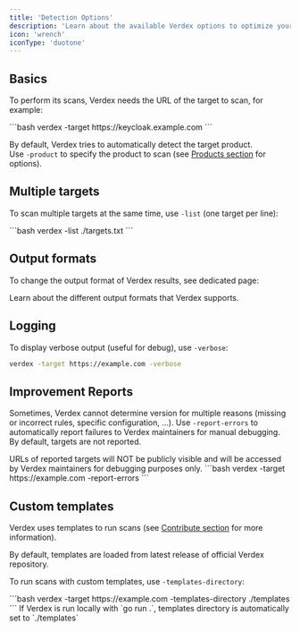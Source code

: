 ```yaml
---
title: 'Detection Options'
description: 'Learn about the available Verdex options to optimize your scans.'
icon: 'wrench'
iconType: 'duotone'
---
```


## Basics

To perform its scans, Verdex needs the URL of the target to scan, for example:

<ParamField path="-target" type="URL">
```bash
verdex -target https://keycloak.example.com
```
</ParamField>

By default, Verdex tries to automatically detect the target product.  
Use `-product` to specify the product to scan (see [Products section](/essentials/products) for options).

## Multiple targets

To scan multiple targets at the same time, use `-list` (one target per line):

<ParamField path="-list" type="filepath">
```bash
verdex -list ./targets.txt
```
</ParamField>

## Output formats

To change the output format of Verdex results, see dedicated page:

<CardGroup cols={2}>
  <Card title="Output Formats" icon="right-from-bracket" href="/essentials/output">
    Learn about the different output formats that Verdex supports.
  </Card>
</CardGroup>

## Logging

To display verbose output (useful for debug), use `-verbose`:
<ParamField path="-verbose" type="boolean" default={false}>
```bash
verdex -target https://example.com -verbose
```
</ParamField>

## Improvement Reports

Sometimes, Verdex cannot determine version for multiple reasons (missing or incorrect rules, specific configuration, ...).
Use `-report-errors` to automatically report failures to Verdex maintainers for manual debugging.
By default, targets are not reported.

<Note>
  URLs of reported targets will NOT be publicly visible and will be accessed by Verdex maintainers for debugging purposes only.
</Note>

<ParamField path="-report-errors" type="boolean" default={false}>
```bash
verdex -target https://example.com -report-errors
```
</ParamField>

## Custom templates

Verdex uses templates to run scans (see [Contribute section](/contribute) for more information).

By default, templates are loaded from latest release of official Verdex repository.

To run scans with custom templates, use `-templates-directory`:

<ParamField path="-templates-directory" type="dirpath">
```bash
verdex -target https://example.com -templates-directory ./templates
```

<Note>
  If Verdex is run locally with `go run .`, templates directory is automatically set to `./templates`
</Note>
</ParamField>
